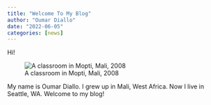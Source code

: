 ```yaml
---
title: "Welcome To My Blog"
author: "Oumar Diallo"
date: "2022-06-05"
categories: [news]
---
```


Hi!

![A classroom in Mopti, Mali, 2008](school_mali.jpeg)

My name is Oumar Diallo. I grew up in Mali, West Africa. Now I live in Seattle, WA. Welcome to my blog!
